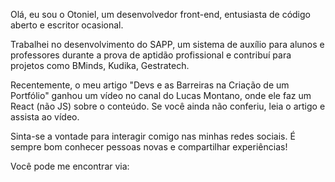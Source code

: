 
<Title>Otoniel Emanuel</Title>

<LineBreak />

Olá, eu sou o Otoniel, um desenvolvedor front-end, entusiasta de código aberto e escritor ocasional. 
 
<LineBreak />

Trabalhei no desenvolvimento do <Links olink="https://www.linkedin.com/posts/euotiniel_ol%C3%A1-entusiastas-da-inova%C3%A7%C3%A3o-eu-otoniel-activity-7105292648080404480-XaZI?utm_source=share&utm_medium=member_desktop">SAPP</Links>, um sistema de auxílio para alunos e professores durante a prova de aptidão profissional e contribuí para projetos como <Links olink="https://bminds.ao/">BMinds</Links>, <Links olink="https://kudikadigital.com/">Kudika</Links>, <Links olink="https://www.linkedin.com/showcase/b2b-sales-marketing-forum-ao/">Gestratech</Links>.

<LineBreak />

Recentemente, o meu artigo "Devs e as Barreiras na Criação de um Portfólio" ganhou um vídeo no canal do <Links olink="https://twitter.com/lucas_montano">Lucas Montano</Links>, onde ele faz um React (não JS) sobre o conteúdo. Se você ainda não conferiu, leia o <Links olink="/blog/1.article-devs-e-as-barreiras-na-criacao-de-um-portfolio">artigo</Links> e assista ao <Links olink="https://www.youtube.com/watch?v=teU_RL7QOT4&t=15s">vídeo</Links>.

<LineBreak />

Sinta-se a vontade para interagir comigo nas minhas redes sociais. É sempre bom conhecer pessoas novas e compartilhar experiências!

<LineBreak />

Você pode me encontrar via:

<LineBreak />

<Sicial />